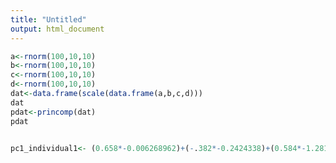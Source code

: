 ```yaml
---
title: "Untitled"
output: html_document
---
```

```r
a<-rnorm(100,10,10)
b<-rnorm(100,10,10)
c<-rnorm(100,10,10)
d<-rnorm(100,10,10)
dat<-data.frame(scale(data.frame(a,b,c,d)))
dat
pdat<-princomp(dat)
pdat


pc1_individual1<- (0.658*-0.006268962)+(-.382*-0.2424338)+(0.584*-1.281065)+(-.282*2.799683);pc1_individual1
```

